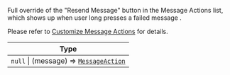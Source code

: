 Full override of the "Resend Message" button in the Message Actions list, which shows up when user long presses a failed message .

Please refer to [Customize Message Actions](../guides/customize-message-actions) for details.

| Type |
| - |
| `null` \| (message) => [`MessageAction`](../../object-types/message-action) |
